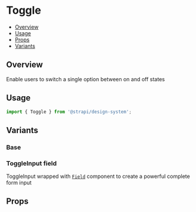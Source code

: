 

<Meta of={ToggleStories} />

# Toggle

- [Overview](#overview)
- [Usage](#usage)
- [Props](#props)
- [Variants](#variants)

## Overview

Enable users to switch a single option between on and off states

<ViewSource path="components/Toggle" />

## Usage

```js
import { Toggle } from '@strapi/design-system';
```

## Variants

### Base

<Canvas of={ToggleStories.Base} />

### ToggleInput field

ToggleInput wrapped with [`Field`](../?path=/docs/components-field--docs) component to create a powerful complete form
input

<Canvas of={ToggleStories.WithField} />

## Props

<Controls of={ToggleStories.Base} />
